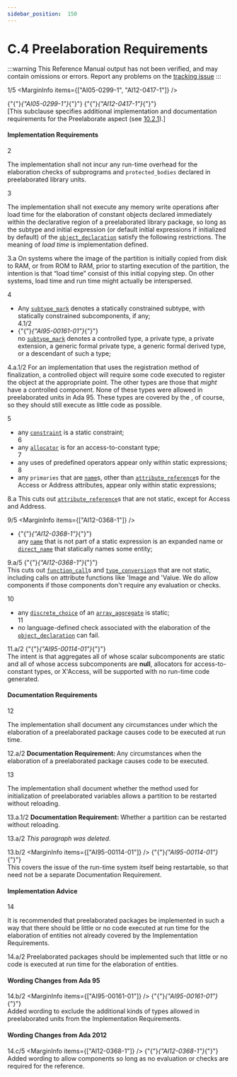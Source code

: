 ```yaml
---
sidebar_position:  150
---
```


# C.4 Preelaboration Requirements

:::warning
This Reference Manual output has not been verified,
and may contain omissions or errors.
Report any problems on the [tracking issue](https://github.com/ada-lang-io/ada-lang-io/issues/20)
:::


<MarginText>1/5</MarginText>
<MarginInfo items={["AI05-0299-1", "AI12-0417-1"]} />
<p>{"{"}<em>{"AI05-0299-1"}</em>{"}"} {"{"}<em>{"AI12-0417-1"}</em>{"}"} <br />[This subclause specifies additional implementation and documentation requirements for the Preelaborate aspect  (see <a href="../AA-10/AA-10.2#Subclause_10.2.1">10.2.1</a>).] <br /></p>


#### Implementation Requirements

<MarginText>2</MarginText>
<p>The implementation shall not incur any run-time overhead for the elaboration checks of subprograms and <code>protected_bodies</code> declared in preelaborated library units. <br /></p>

<MarginText>3</MarginText>
<p>The implementation shall not execute any memory write operations after load time for the elaboration of constant objects declared immediately within the declarative region of a preelaborated library package, so long as the subtype and initial expression (or default initial expressions if initialized by default) of the <code><a href="../AA-3/AA-3.3#S0032">object_declaration</a></code> satisfy the following restrictions. The meaning of <em>load time</em> is implementation defined. <br /></p>

<MarginText>3.a</MarginText>
<Admonition type="aarm" aarm="discussion" title="Discussion: ">
<strong></strong>On systems where the image of the partition is initially copied from disk to RAM, or from ROM to RAM, prior to starting execution of the partition, the intention is that &ldquo;load time&rdquo; consist of this initial copying step. On other systems, load time and run time might actually be interspersed. <br /></Admonition>

<MarginText>4</MarginText>
<ul>
<li>Any <code><a href="../AA-3/AA-3.2#S0028">subtype_mark</a></code> denotes a statically constrained subtype, with statically constrained subcomponents, if any;<br /></li>
<MarginText>4.1/2</MarginText>
<MarginInfo items={["AI95-00161-01"]} />
<li>{"{"}<em>{"AI95-00161-01"}</em>{"}"} <br />no <code><a href="../AA-3/AA-3.2#S0028">subtype_mark</a></code> denotes a controlled type, a private type, a private extension, a generic formal private type, a generic formal derived type, or a descendant of such a type;<br /></li>
</ul>
<MarginText>4.a.1/2</MarginText>
<Admonition type="aarm" aarm="implementation-advice" title="Implementation Advice">
<strong></strong>For an implementation that uses the registration method of finalization, a controlled object will require some code executed to register the object at the appropriate point. The other types are those that <em>might</em> have a controlled component. None of these types were allowed in preelaborated units in Ada 95. These types are covered by the , of course, so they should still execute as little code as possible. <br /></Admonition>

<MarginText>5</MarginText>
<ul>
<li>any <code><a href="../AA-3/AA-3.2#S0029">constraint</a></code> is a static constraint;<br /></li>
<MarginText>6</MarginText>
<li>any <code><a href="../AA-4/AA-4.8#S0164">allocator</a></code> is for an access-to-constant type;<br /></li>
<MarginText>7</MarginText>
<li>any uses of predefined operators appear only within static expressions;<br /></li>
<MarginText>8</MarginText>
<li>any <code>primaries</code> that are <code><a href="../AA-4/AA-4.1#S0091">name</a></code>s, other than <code><a href="../AA-4/AA-4.1#S0100">attribute_reference</a></code>s for the Access or Address attributes, appear only within static expressions; <br /></li>
</ul>
<MarginText>8.a</MarginText>
<Admonition type="aarm" aarm="ramification" title="Ramification: ">
<strong></strong>This cuts out <code><a href="../AA-4/AA-4.1#S0100">attribute_reference</a></code>s that are not static, except for Access and Address. <br /></Admonition>

<MarginText>9/5</MarginText>
<MarginInfo items={["AI12-0368-1"]} />
<ul>
<li>{"{"}<em>{"AI12-0368-1"}</em>{"}"} <br />any <code><a href="../AA-4/AA-4.1#S0091">name</a></code> that is not part of a static expression is an expanded name or <code><a href="../AA-4/AA-4.1#S0092">direct_name</a></code> that statically names  some entity; <br /></li>
</ul>
<MarginText>9.a/5</MarginText>
<MarginInfo items={["AI12-0368-1"]} />
<Admonition type="aarm" aarm="ramification" title="Ramification: ">
<strong></strong>{"{"}<em>{"AI12-0368-1"}</em>{"}"} <br />This cuts out <code><a href="../AA-6/AA-6.4#S0218">function_call</a></code>s and <code><a href="../AA-4/AA-4.6#S0162">type_conversion</a></code>s that are not static, including calls on attribute functions like 'Image and 'Value. We do allow components if those components don't require any evaluation or checks. <br /></Admonition>

<MarginText>10</MarginText>
<ul>
<li>any <code><a href="../AA-3/AA-3.8#S0074">discrete_choice</a></code> of an <code><a href="../AA-4/AA-4.3#S0113">array_aggregate</a></code> is static;<br /></li>
<MarginText>11</MarginText>
<li>no language-defined check associated with the elaboration of the <code><a href="../AA-3/AA-3.3#S0032">object_declaration</a></code> can fail. <br /></li>
</ul>
<MarginText>11.a/2</MarginText>
<MarginInfo items={["AI95-00114-01"]} />
<Admonition type="aarm" aarm="reason" title="Reason: ">
<strong></strong>{"{"}<em>{"AI95-00114-01"}</em>{"}"} <br />The intent is that aggregates all of whose scalar subcomponents are static and all of whose access subcomponents are <strong>null</strong>, allocators for access-to-constant types, or X'Access, will be supported with no run-time code generated. <br /></Admonition>


#### Documentation Requirements

<MarginText>12</MarginText>
<p>The implementation shall document any circumstances under which the elaboration of a preelaborated package causes code to be executed at run time. <br /></p>

<MarginText>12.a/2</MarginText>
<Admonition type="aarm" aarm="note" title="Note: ">
<strong>Documentation Requirement: </strong>Any circumstances when the elaboration of a preelaborated package causes code to be executed.<br /></Admonition>

<MarginText>13</MarginText>
<p>The implementation shall document whether the method used for initialization of preelaborated variables allows a partition to be restarted without reloading. <br /></p>

<MarginText>13.a.1/2</MarginText>
<Admonition type="aarm" aarm="note" title="Note: ">
<strong>Documentation Requirement: </strong>Whether a partition can be restarted without reloading.<br /></Admonition>

<MarginText>13.a/2</MarginText>
<Admonition type="aarm" aarm="note" title="Note: ">
<em>This paragraph was deleted.</em><br /></Admonition>

<MarginText>13.b/2</MarginText>
<MarginInfo items={["AI95-00114-01"]} />
<Admonition type="aarm" aarm="discussion" title="Discussion: ">
<strong></strong>{"{"}<em>{"AI95-00114-01"}</em>{"}"} <br />This covers the issue of the run-time system itself being restartable, so that need not be a separate Documentation Requirement. <br /></Admonition>


#### Implementation Advice

<MarginText>14</MarginText>
<p>It is recommended that preelaborated packages be implemented in such a way that there should be little or no code executed at run time for the elaboration of entities not already covered by the Implementation Requirements.<br /></p>

<MarginText>14.a/2</MarginText>
<Admonition type="aarm" aarm="implementation-advice" title="Implementation Advice">
<strong></strong>Preelaborated packages should be implemented such that little or no code is executed at run time for the elaboration of entities.<br /></Admonition>


#### Wording Changes from Ada 95

<MarginText>14.b/2</MarginText>
<MarginInfo items={["AI95-00161-01"]} />
<Admonition type="aarm" aarm="note" title="Note: ">
{"{"}<em>{"AI95-00161-01"}</em>{"}"} <br />Added wording to exclude the additional kinds of types allowed in preelaborated units from the Implementation Requirements. <br /></Admonition>


#### Wording Changes from Ada 2012

<MarginText>14.c/5</MarginText>
<MarginInfo items={["AI12-0368-1"]} />
<Admonition type="aarm" aarm="note" title="Note: ">
{"{"}<em>{"AI12-0368-1"}</em>{"}"} <br />Added wording to allow components so long as no evaluation or checks are required for the reference. <br /></Admonition>


